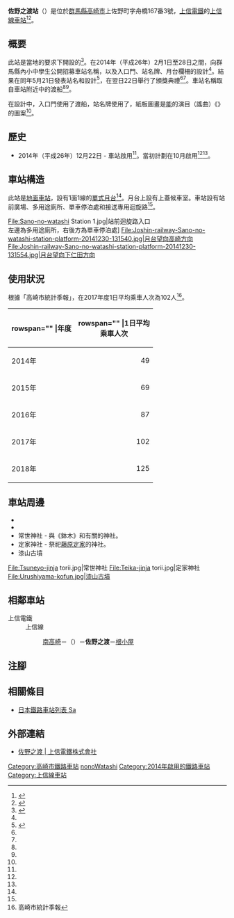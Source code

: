 {{NoteTA|G1=Transport
|T=zh-hans:佐野之渡站;zh-hk:佐野之渡站;zh-tw:佐野之渡車站;
|1=zh-hans:佐野之渡站;zh-hk:佐野之渡站;zh-tw:佐野之渡車站;
}}
{{Infobox station
|公司色 = red
|站名 = 佐野之渡
|圖片 = Sano-no-watashi Station 2.jpg
|圖片說明 = 車站入口（2019年4月）
|日文原名 = 佐野のわたし
|平假名 = さののわたし
|羅馬拼音 = SANO-NO-WATASHI
|副站名 = 
|電報略號 = 
|所在地 = {{JPN}}[[群馬縣|群馬縣]][[高崎市|高崎市]]上佐野町字舟橋167番3號
|座標 = {{coord|36|18|8.6|N|139|1|5.3|E|type:railwaystation_region:JP-24|display=inline,title}}
|車站構造 = [[地面車站|地面車站]]
|月台配置 = 1面1線<ref name="takasakicity">{{Cite web |url=http://www.city.takasaki.gunma.jp/docs/2014021000046/ |title=上佐野町に上信電鉄の新しい駅を設置します |publisher=高崎市 |accessdate=2014-05-23 |language=ja |archive-date=2014-05-24 |archive-url=https://web.archive.org/web/20140524023154/http://www.city.takasaki.gunma.jp/docs/2014021000046/ }}</ref>
|啟用年月日 = 2014年（平成26年）12月22日<ref name="jyoshin20141120" />
|廢站年月日 = 
|乘客人數 = 125
|上下車人次 = 
|統計年度 = 2018
|轉車 = 
|全寬備註 = 
|adjacent = {{Adjacent stations|system=上信電鐵|line=上信線|left=南高崎|right=根小屋|note-left=1.3km|note-mid=距離[[高崎站_(日本)|高崎]]2.2km<ref name="jyoshin20141120">{{Cite press release |url=http://www.joshin-dentetsu.co.jp/tetudou/sineki.htm |title=新駅「佐野のわたし駅」開業について |publisher=上信電鉄 |date=2014-11-20 |accessdate=2014-11-21 |language=ja |archive-date=2014-11-29 |archive-url=https://web.archive.org/web/20141129024422/http://www.joshin-dentetsu.co.jp/tetudou/sineki.htm }}</ref>|note-right=1.5km}}
}}
'''佐野之渡站'''（{{jpn|j=佐野のわたし駅|hg=さののわたしえき|rm=Sano-no-Watashi eki|f=y}}）是位於[[群馬縣|群馬縣]][[高崎市|高崎市]]上佐野町字舟橋167番3號，[[上信電鐵|上信電鐵]]的[[上信線|上信線]][[鐵路車站|車站]]<ref name="asahi20140523">{{Cite news |url=http://www.asahi.com/articles/ASG5Q5DH3G5QUHNB00F.html |title=群馬）新駅名は「佐野のわたし駅」　小中学生が考案 |newspaper=朝日新聞 |date=2014-05-23 |accessdate=2014-05-23 |archiveurl=https://archive.is/20140523121611/http://www.asahi.com/articles/ASG5Q5DH3G5QUHNB00F.html |archivedate=2014-05-23|language=ja}}</ref><ref name="sankei20140523">{{Cite news |url=http://sankei.jp.msn.com/region/news/140523/gnm14052302140002-n1.htm |title=上信電鉄新駅「佐野のわたし駅」　群馬 |newspaper=MSN産経ニュース |date=2014-05-23 |accessdate=2014-05-23 |archiveurl=https://web.archive.org/web/20140523092303/http://sankei.jp.msn.com/region/news/140523/gnm14052302140002-n1.htm |archivedate=2014-05-23|language=ja}}</ref>。

== 概要 ==
此站是當地的要求下開設的{{Translink|ja|請願駅|請願站}}<ref name="takasaki20140121">{{Cite news |url=http://www.takasakiweb.jp/news/article/2014/01/2101.html |title=上信電鉄新駅の名称など子ども達から募集 |newspaper=高崎新聞 |date=2014-01-21 |accessdate=2014-05-23 |language=ja |archive-date=2014-02-01 |archive-url=https://web.archive.org/web/20140201145251/http://www.takasakiweb.jp/news/article/2014/01/2101.html }}</ref>。在2014年（平成26年）2月1日至28日之間，向群馬縣內小中學生公開招募車站名稱，以及入口門、站名牌、月台欄柵的設計<ref name="takasakicity" />。結果在同年5月21日發表站名和設計<ref name="jomo20140522">{{Cite news |url=http://jomo-news.co.jp/ns/4814006816662623/news.html |title=上信電鉄高崎新駅「佐野のわたし駅」公募で駅名、名標決まる |newspaper=上毛新聞 |date=2014-05-22 |accessdate=2014-05-23 |archiveurl=https://web.archive.org/web/20140524004118/http://jomo-news.co.jp/ns/4814006816662623/news.html |archivedate=2014-05-24|language=ja}}</ref>，在翌日22日舉行了頒獎典禮<ref name="asahi20140523" /><ref name="sankei20140523" />。車站名稱取自車站附近{{Translink|ja|烏川 (利根川水系)|烏川 (利根川水系)|烏川}}中的渡船<ref name="asahi20140523" /><ref name="jomo20140522" />。

在設計中，入口門使用了渡船，站名牌使用了{{Translink|ja|上信電気鉄道デキ1形電気機関車|上信電氣鐵道DeKi1形電氣機車|上信電鐵DeKi1形電氣機車}}，紙板圖畫是[[能劇|能]]的演目（謠曲）《{{Translink|ja|鉢木}}》的圖案<ref name="sankei20140523" />。

== 歷史 ==
* 2014年（平成26年）12月22日 - 車站啟用<ref name="jyoshin20141120" />。當初計劃在10月啟用<ref name="asahi20140523" /><ref name="takasaki20140121" />。

== 車站構造 ==
此站是[[地面車站|地面車站]]，設有1面1線的[[單式月台|單式月台]]<ref name="takasakicity" />。月台上設有上蓋候車室。車站設有站前廣場、多用途廁所、單車停泊處和接送專用迴旋路<ref name="jyoshin20141120" />。

<gallery>
File:Sano-no-watashi Station 1.jpg|站前迴旋路入口<br />左邊為多用途廁所，右後方為單車停泊處]
File:Joshin-railway-Sano-no-watashi-station-platform-20141230-131540.jpg|月台望向高崎方向
File:Joshin-railway-Sano-no-watashi-station-platform-20141230-131554.jpg|月台望向下仁田方向
</gallery>

== 使用狀況 ==
根據「高崎市統計季報」，在2017年度1日平均乘車人次為102人<ref>高崎市統計季報</ref>。
{| class="wikitable sortable"
|+
|-
! rowspan="" |年度
! rowspan="" |1日平均<br>乘車人次
|-
|2014年
|style="text-align:right;"|49
|-
|2015年
|style="text-align:right;"|69
|-
|2016年
|style="text-align:right;"|87
|-
|2017年
|style="text-align:right;"|102
|-
|2018年
|style="text-align:right;"|125
|}

== 車站周邊 ==
* {{Translink|ja|烏川 (利根川水系)|烏川 (利根川水系)|烏川}}
* {{Translink|ja|佐野橋}}
* 常世神社 - 與《鉢木》和{{Translink|ja|佐野源左衛門|佐野源左衛門|佐野源左衛門常世}}有關的神社。
* 定家神社 - 祭祀[[藤原定家|藤原定家]]的神社。
* 漆山古墳

<gallery>
File:Tsuneyo-jinja torii.jpg|常世神社
File:Teika-jinja torii.jpg|定家神社
File:Urushiyama-kofun.jpg|漆山古墳
</gallery>

== 相鄰車站 ==
; 上信電鐵
: 上信線
:: [[南高崎站|南高崎]]－（{{Translink|ja|佐野信号所|佐野號誌站}}）－'''佐野之渡'''－[[根小屋站|根小屋]]
== 注腳 ==
{{Reflist}}
== 相關條目 ==
{{Commonscat}}
* [[日本鐵路車站列表_Sa|日本鐵路車站列表 Sa]]
== 外部連結 ==
* [https://www.joshin-dentetsu.co.jp/station/14/ 佐野之渡 | 上信電鐵株式會社] {{Wayback|url=https://www.joshin-dentetsu.co.jp/station/14/ |date=20201226071508 }}{{ja icon}}
{{上信線}}
{{DEFAULTSORT:Sano-no-Watashi}}
[[Category:高崎市鐵路車站|Category:高崎市鐵路車站]]
[[Category:日本鐵路車站_Sa|nonoWatashi]]
[[Category:2014年啟用的鐵路車站|Category:2014年啟用的鐵路車站]]
[[Category:上信線車站|Category:上信線車站]]